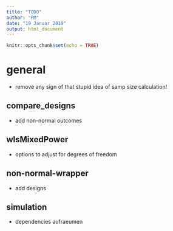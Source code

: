 ```yaml
---
title: "TODO"
author: "PM"
date: "19 Januar 2019"
output: html_document
---
```


```r
knitr::opts_chunk$set(echo = TRUE)
```

# general

* remove any sign of that stupid idea of samp size calculation!

## compare_designs

* add non-normal outcomes

## wlsMixedPower

* options to adjust for degrees of freedom

## non-normal-wrapper

* add designs 

## simulation

* dependencies aufraeumen
